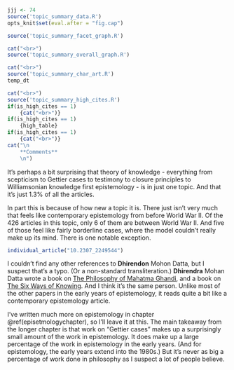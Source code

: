 ```r
jjj <- 74
source('topic_summary_data.R')
opts_knit$set(eval.after = "fig.cap")
```

```r
source('topic_summary_facet_graph.R')
```

```r
cat("<br>")
source('topic_summary_overall_graph.R')
```

```r
cat("<br>")
source('topic_summary_char_art.R')
temp_dt
```

```r
cat("<br>")
source('topic_summary_high_cites.R')
if(is_high_cites == 1)
	{cat("<br>")}
if(is_high_cites == 1)
	{high_table}
if(is_high_cites == 1)
	{cat("<br>")}
cat("\n
	**Comments**
	\n")
```

It's perhaps a bit surprising that theory of knowledge - everything from scepticism to Gettier cases to testimony to closure principles to Williamsonian knowledge first epistemology - is in just one topic. And that it's just 1.3% of all the articles.

In part this is because of how new a topic it is. There just isn't very much that feels like contemporary epistemology from before World War II. Of the 426 articles in this topic, only 6 of them are between World War II. And five of those feel like fairly borderline cases, where the model couldn't really make up its mind. There is one notable exception.

```r
individual_article("10.2307_2249544")
```

I couldn't find any other references to **Dhirendon** Mohon Datta, but I suspect that's a typo. (Or a non-standard transliteration.) **Dhirendra** Mohan Datta wrote a book on [The Philosophy of Mahatma Ghandi](https://www.amazon.com/Philosophy-Mahatma-Gandhi-Dhirendra-Mohan/dp/0299010147), and a book on [The Six Ways of Knowing](https://archive.org/details/TheSixWaysOfKnowing1960D.M.Datta/mode/2up). And I think it's the same person. Unlike most of the other papers in the early years of epistemology, it reads quite a bit like a contemporary epistemology article.

I've written much more on epistemology in chapter \@ref(episetmologychapter), so I'll leave it at this. The main takeaway from the longer chapter is that work on "Gettier cases" makes up a surprisingly small amount of the work in epistemology. It does make up a large percentage of the work in epistemology in the early years. (And for epistemology, the early years extend into the 1980s.) But it's never as big a percentage of work done in philosophy as I suspect a lot of people believe.